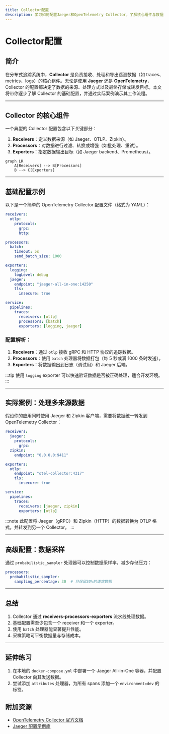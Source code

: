```yaml
---
title: Collector配置
description: 学习如何配置Jaeger和OpenTelemetry Collector，了解核心组件与数据处理流程。适合初学者的完整指南。
---
```


# Collector配置

## 简介

在分布式追踪系统中，**Collector** 是负责接收、处理和导出遥测数据（如 traces、metrics、logs）的核心组件。无论是使用 **Jaeger** 还是 **OpenTelemetry**，Collector 的配置都决定了数据的来源、处理方式以及最终存储或转发目标。本文将带你逐步了解 Collector 的基础配置，并通过实际案例演示其工作流程。

---

## Collector 的核心组件

一个典型的 Collector 配置包含以下关键部分：
1. **Receivers**：定义数据来源（如 Jaeger、OTLP、Zipkin）。
2. **Processors**：对数据进行过滤、转换或增强（如批处理、重试）。
3. **Exporters**：指定数据输出目标（如 Jaeger backend、Prometheus）。

```mermaid
graph LR
    A[Receivers] --> B[Processors]
    B --> C[Exporters]
```

---

## 基础配置示例

以下是一个简单的 OpenTelemetry Collector 配置文件（格式为 YAML）：

```yaml
receivers:
  otlp:
    protocols:
      grpc:
      http:

processors:
  batch:
    timeout: 5s
    send_batch_size: 1000

exporters:
  logging:
    logLevel: debug
  jaeger:
    endpoint: "jaeger-all-in-one:14250"
    tls:
      insecure: true

service:
  pipelines:
    traces:
      receivers: [otlp]
      processors: [batch]
      exporters: [logging, jaeger]
```

### 配置解析：
1. **Receivers**：通过 `otlp` 接收 gRPC 和 HTTP 协议的追踪数据。
2. **Processors**：使用 `batch` 处理器将数据打包（每 5 秒或满 1000 条时发送）。
3. **Exporters**：将数据输出到日志（调试用）和 Jaeger 后端。

:::tip
使用 `logging` exporter 可以快速验证数据是否被正确处理，适合开发环境。
:::

---

## 实际案例：处理多来源数据

假设你的应用同时使用 Jaeger 和 Zipkin 客户端，需要将数据统一转发到 OpenTelemetry Collector：

```yaml
receivers:
  jaeger:
    protocols:
      grpc:
  zipkin:
    endpoint: "0.0.0.0:9411"

exporters:
  otlp:
    endpoint: "otel-collector:4317"
    tls:
      insecure: true

service:
  pipelines:
    traces:
      receivers: [jaeger, zipkin]
      exporters: [otlp]
```

:::note
此配置将 Jaeger（gRPC）和 Zipkin（HTTP）的数据转换为 OTLP 格式，并转发到另一个 Collector。
:::

---

## 高级配置：数据采样

通过 `probabilistic_sampler` 处理器可以控制数据采样率，减少存储压力：

```yaml
processors:
  probabilistic_sampler:
    sampling_percentage: 30  # 只保留30%的请求数据
```

---

## 总结

1. Collector 通过 **receivers-processors-exporters** 流水线处理数据。
2. 基础配置需至少包含一个 receiver 和一个 exporter。
3. 使用 `batch` 处理器能显著提升性能。
4. 采样策略可平衡数据量与存储成本。

---

## 延伸练习

1. 在本地的 `docker-compose.yml` 中部署一个 Jaeger All-in-One 容器，并配置 Collector 向其发送数据。
2. 尝试添加 `attributes` 处理器，为所有 spans 添加一个 `environment=dev` 的标签。

## 附加资源
- [OpenTelemetry Collector 官方文档](https://opentelemetry.io/docs/collector/)
- [Jaeger 配置示例库](https://github.com/jaegertracing/jaeger/tree/main/examples)